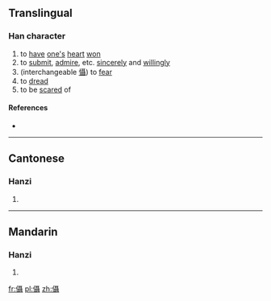 ==Translingual==

===Han character===
{{Han char|rn=9|rad=人|as=18|sn=20|four=|canj=OSJJ|ids=⿰亻聶}}

# to [[have]] [[one's]] [[heart]] [[won]]
# to [[submit]], [[admire]], etc. [[sincere]]ly and [[willingly]]
# (interchangeable [[懾]]) to [[fear]]
# to [[dread]]
# to be [[scared]] of

====References====
* {{Han ref|kx=0121.310|hdz=10238.070|uh=34A4|ud=13476}}

----

==Cantonese==

===Hanzi===
{{yue-hanzi|jyut=[[sip3]], [[zip3]]|y=sip3, jip3}}

# {{defn|lang=yue|sort=人18}}

----

==Mandarin==

===Hanzi===
{{cmn-hanzi|pin=[[chè]] ([[che4]])|wg=ch'e<sup>4</sup>}}

# {{defn|lang=cmn|sort=人18}}

[[fr:㒤]]
[[pl:㒤]]
[[zh:㒤]]